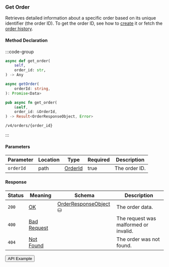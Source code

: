 
### Get Order

Retrieves detailed information about a specific order based on its unique identifier (the order ID).
To get the order ID, see how to [create](/interaction/trading#identifying-the-order) it or fetch the [order history](/indexer-client/http#list-orders).

#### Method Declaration

:::code-group

```python [Python]
async def get_order(
    self,
    order_id: str,
) -> Any
```

```typescript [TypeScript]
async getOrder(
    orderId: string,
): Promise<Data>
```

```rust [Rust]
pub async fn get_order(
    &self,
    order_id: &OrderId,
) -> Result<OrderResponseObject, Error>
```

```url [API]
/v4/orders/{order_id}
```

:::


#### Parameters

| Parameter     | Location | Type                      | Required   | Description   |
| ------------- | -------- | ------------------------- | ---------- | ------------- |
| `orderId`     | path     | [OrderId]                 | true       | The order ID. |

#### Response

| Status | Meaning       | Schema                  | Description                           |
| ------ | ------------- | ----------------------- | ------------------------------------- |
| `200`  | [OK]          | [OrderResponseObject] ⛁ | The order data.                       |
| `400`  | [Bad Request] |                         | The request was malformed or invalid. |
| `404`  | [Not Found]   |                         | The order was not found.              |

<Button href="https://indexer.v4testnet.dydx.exchange/v4/orders/66390c15-ebad-53f8-86ad-99b3dfedbc85">API Example</Button>

[OK]: /types/ok
[OrderId]: /types/order_id
[OrderResponseObject]: /types/order_response_object
[Bad Request]: /types/bad-request
[Not Found]: /types/not-found
